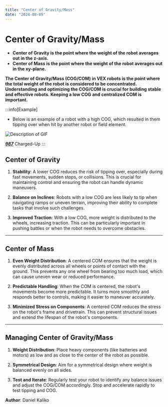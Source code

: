 ```yaml
---
title: "Center of Gravity/Mass"
date: "2024-08-05"
---
```


# Center of Gravity/Mass

- **Center of Gravity is the point where the weight of the robot averages out in the z-axis.**
- **Center of Mass is the point where the weight of the robot averages out in the xy-plane.**

**The Center of Gravity/Mass (COG/COM) in VEX robots is the point where the total weight of the robot is considered to be concentrated. Understanding and optimizing the COG/COM is crucial for building stable and effective robots. Keeping a low COG and centralized COM is important.**

:::info[Example]
- Below is an example of a robot with a high COG, which resulted in them tipping over when hit by another robot or field element.

<div class="gif-container">
  <img src="\img\CenterOfGravityExample.gif" alt="Description of GIF" />
</div>

[***987***](https://www.youtube.com/@Team987) Charged-Up
:::

## Center of Gravity

1. **Stability**: A lower COG reduces the risk of tipping over, especially during fast movements, sudden stops, or collisions. This is crucial for maintaining control and ensuring the robot can handle dynamic maneuvers.

2. **Balance on Inclines**: Robots with a low COG are less likely to tip when navigating ramps or uneven terrain, improving their ability to complete tasks that involve such challenges.

3. **Improved Traction**: With a low COG, more weight is distributed to the wheels, increasing traction. This can be particularly important in pushing battles or when the robot needs to overcome obstacles.

---

## Center of Mass

1. **Even Weight Distribution**: A centered COM ensures that the weight is evenly distributed across all wheels or points of contact with the ground. This prevents any one wheel from bearing too much load, which can cause uneven wear or reduced performance.

2. **Predictable Handling**: When the COM is centered, the robot's movements become more predictable. It turns more smoothly and responds better to controls, making it easier to maneuver accurately.

3. **Minimized Stress on Components**: A centered COM reduces the stress on the robot's frame and drivetrain. This can prevent structural issues and extend the lifespan of the robot's components.

---

## Managing Center of Gravity/Mass

1. **Weight Distribution**: Place heavy components (like batteries and motors) as low and as close to the center of the robot as possible.

2. **Symmetrical Design**: Aim for a symmetrical design where weight is balanced evenly on all sides.

4. **Test and Iterate**: Regularly test your robot to identify any balance issues and adjust the COG/COM accordingly. Stop and accelerate rapidly to test tipping and COG.

<div style={{ marginTop: '2em', borderTop: '1px solid #5555', paddingTop: '1em', textAlign: 'right' }}>
  <p style={{ fontSize: '0.9em', color: '#555' }}>
    <span style={{ color: '#ccc' }}><strong>Author</strong>: </span> <span style={{ color: '#bbb' }}>Daniel Kaliko</span><br />
  </p>
</div>